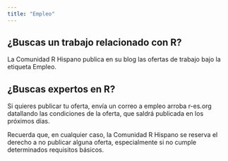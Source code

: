 ```yaml
---
title: "Empleo"
---
```


## ¿Buscas un trabajo relacionado con R?

La Comunidad R Hispano publica en su blog las ofertas de trabajo bajo la etiqueta Empleo.

## ¿Buscas expertos en R?

Si quieres publicar tu oferta, envía un correo a empleo arroba r-es.org datallando las condiciones de la oferta, que saldrá publicada en los próximos días.

Recuerda que, en cualquier caso, la Comunidad R Hispano se reserva el derecho a no publicar alguna oferta, especialmente si no cumple determinados requisitos básicos.